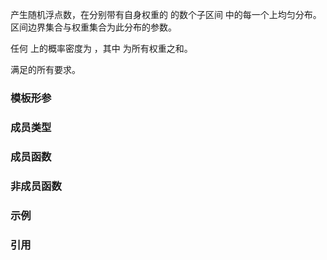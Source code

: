 {{cpp/title|piecewise_constant_distribution}}
{{cpp/numeric/random/piecewise_constant_distribution/navbar}}
{{ddcl|header=random|since=c++11|1=
template&lt; class RealType = double &gt;
class piecewise_constant_distribution;
}}

{{tt|std::piecewise_constant_distribution}} 产生随机浮点数，在分别带有自身权重的 {{math|w{{su|b=i}}}} 的数个子区间 {{math|[b{{su|b=i}}, b{{su|b=i+1}})}} 中的每一个上均匀分布。区间边界集合与权重集合为此分布的参数。

任何 {{math|b{{su|b=i}}≤x&lt;b{{su|b=i+1}}}} 上的概率密度为 {{math|{{mfrac||w{{su|b=i}}|S (b{{su|b=i+1}} - b{{su|b=i}})}}}}，其中 {{math|S}} 为所有权重之和。

{{tt|std::piecewise_constant_distribution}} 满足{{named req|RandomNumberDistribution}}的所有要求。

===模板形参===
{{par begin}}
{{cpp/numeric/random/param_list|RealType}}
{{par end}}

===成员类型===
{{dsc begin}}
{{dsc hitem|成员类型|定义}}
{{dsc|{{tt|result_type}} {{mark c++11}}|{{co|RealType}}}}
{{cpp/numeric/random/param_type}}
{{dsc end}}

===成员函数===
{{dsc begin}}
{{dsc inc|cpp/numeric/random/distribution/dsc constructor|piecewise_constant_distribution}}
{{dsc inc|cpp/numeric/random/distribution/dsc reset|piecewise_constant_distribution}}

{{dsc h2|生成}}
{{dsc inc|cpp/numeric/random/distribution/dsc operator()|piecewise_constant_distribution}}

{{dsc h2|特征}}
{{dsc inc|cpp/numeric/random/piecewise_constant_distribution/dsc params}}
{{dsc inc|cpp/numeric/random/distribution/dsc param|piecewise_constant_distribution}}
{{dsc inc|cpp/numeric/random/distribution/dsc min|piecewise_constant_distribution}}
{{dsc inc|cpp/numeric/random/distribution/dsc max|piecewise_constant_distribution}}
{{dsc end}}

===非成员函数===
{{dsc begin}}
{{dsc inc|cpp/numeric/random/distribution/dsc operator_cmp|piecewise_constant_distribution}}
{{dsc inc|cpp/numeric/random/distribution/dsc operator_ltltgtgt|piecewise_constant_distribution}}
{{dsc end}}

===示例===
{{example
|code=
#include &lt;iostream&gt;
#include &lt;map&gt;
#include &lt;random&gt;
#include &lt;string&gt;

int main()
{
    std::random_device rd;
    std::mt19937 gen(rd());
    // 50% 时间生成 0 与 1 间的随机数
    // 50% 时间生成 10 与 15 间的随机数
    std::vector&lt;double&gt; i {0, 1, 10, 15};
    std::vector&lt;double&gt; w {1, 0, 1};
    std::piecewise_constant_distribution&lt;&gt; d(i.begin(), i.end(), w.begin());

    std::map&lt;int, int&gt; hist;
    for (int n {}; n &lt; 1e4; ++n)
        ++hist[d(gen)];

    for (std::cout &lt;&lt; std::hex &lt;&lt; std::uppercase; auto [x, y] : hist)
        std::cout &lt;&lt; x &lt;&lt; ' ' &lt;&lt; std::string(y / 100, '*') &lt;&lt; '\n';
}
|p=true
|output=
0 **************************************************
A **********
B *********
C *********
D **********
E *********
}}

===引用===
{{ref std c++23}}
{{ref std|section=28.5.9.6.2|title=Class template piecewise_constant_distribution|id=rand.dist.samp.pconst|p=1421-1422}}
{{ref std end}}
{{ref std c++20}}
{{ref std|section=29.6.9.6.2|title=Class template piecewise_constant_distribution|id=rand.dist.samp.pconst|p=1207-1208}}
{{ref std end}}
{{ref std c++17}}
{{ref std|section=29.6.8.6.2|title=Class template piecewise_constant_distribution|id=rand.dist.samp.pconst|p=1098-1100}}
{{ref std end}}
{{ref std c++14}}
{{ref std|section=26.5.8.6.2|title=Class template piecewise_constant_distribution|id=rand.dist.samp.pconst|p=962-964}}
{{ref std end}}
{{ref std c++11}}
{{ref std|section=26.5.8.6.2|title=Class template piecewise_constant_distribution|id=rand.dist.samp.pconst|p=955-957}}
{{ref std end}}

{{langlinks|de|en|es|fr|it|ja|pt|ru}}